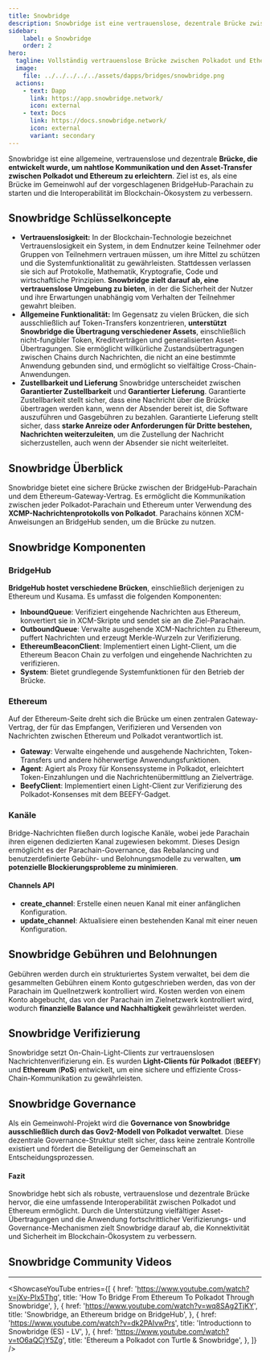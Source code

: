 ```yaml
---
title: Snowbridge
description: Snowbridge ist eine vertrauenslose, dezentrale Brücke zwischen Polkadot und Ethereum, die nahtlose Cross-Chain-Kommunikation und vielfältige Asset-Übertragungen mit sicherer Governance ermöglicht.
sidebar:
    label: ✪ Snowbridge
    order: 2
hero:
  tagline: Vollständig vertrauenslose Brücke zwischen Polkadot und Ethereum.
  image: 
    file: ../../../../../assets/dapps/bridges/snowbridge.png
  actions:
    - text: Dapp
      link: https://app.snowbridge.network/
      icon: external
    - text: Docs
      link: https://docs.snowbridge.network/
      icon: external
      variant: secondary
---
```



Snowbridge ist eine allgemeine, vertrauenslose und dezentrale **Brücke, die entwickelt wurde, um nahtlose Kommunikation und den Asset-Transfer zwischen Polkadot und Ethereum zu erleichtern**. Ziel ist es, als eine Brücke im Gemeinwohl auf der vorgeschlagenen BridgeHub-Parachain zu starten und die Interoperabilität im Blockchain-Ökosystem zu verbessern.

## Snowbridge Schlüsselkoncepte
- **Vertrauenslosigkeit:** In der Blockchain-Technologie bezeichnet Vertrauenslosigkeit ein System, in dem Endnutzer keine Teilnehmer oder Gruppen von Teilnehmern vertrauen müssen, um ihre Mittel zu schützen und die Systemfunktionalität zu gewährleisten. Stattdessen verlassen sie sich auf Protokolle, Mathematik, Kryptografie, Code und wirtschaftliche Prinzipien. **Snowbridge zielt darauf ab, eine vertrauenslose Umgebung zu bieten**, in der die Sicherheit der Nutzer und ihre Erwartungen unabhängig vom Verhalten der Teilnehmer gewahrt bleiben.
- **Allgemeine Funktionalität:** Im Gegensatz zu vielen Brücken, die sich ausschließlich auf Token-Transfers konzentrieren, **unterstützt Snowbridge die Übertragung verschiedener Assets**, einschließlich nicht-fungibler Token, Kreditverträgen und generalisierten Asset-Übertragungen. Sie ermöglicht willkürliche Zustandsübertragungen zwischen Chains durch Nachrichten, die nicht an eine bestimmte Anwendung gebunden sind, und ermöglicht so vielfältige Cross-Chain-Anwendungen.
- **Zustellbarkeit und Lieferung**
Snowbridge unterscheidet zwischen **Garantierter Zustellbarkeit** und **Garantierter Lieferung**. Garantierte Zustellbarkeit stellt sicher, dass eine Nachricht über die Brücke übertragen werden kann, wenn der Absender bereit ist, die Software auszuführen und Gasgebühren zu bezahlen. Garantierte Lieferung stellt sicher, dass **starke Anreize oder Anforderungen für Dritte bestehen, Nachrichten weiterzuleiten**, um die Zustellung der Nachricht sicherzustellen, auch wenn der Absender sie nicht weiterleitet.
## Snowbridge Überblick
Snowbridge bietet eine sichere Brücke zwischen der BridgeHub-Parachain und dem Ethereum-Gateway-Vertrag. Es ermöglicht die Kommunikation zwischen jeder Polkadot-Parachain und Ethereum unter Verwendung des **XCMP-Nachrichtenprotokolls von Polkadot**. Parachains können XCM-Anweisungen an BridgeHub senden, um die Brücke zu nutzen.

## Snowbridge Komponenten
### BridgeHub
**BridgeHub hostet verschiedene Brücken**, einschließlich derjenigen zu Ethereum und Kusama. Es umfasst die folgenden Komponenten:
- **InboundQueue**: Verifiziert eingehende Nachrichten aus Ethereum, konvertiert sie in XCM-Skripte und sendet sie an die Ziel-Parachain.
- **OutboundQueue**: Verwalte ausgehende XCM-Nachrichten zu Ethereum, puffert Nachrichten und erzeugt Merkle-Wurzeln zur Verifizierung.
- **EthereumBeaconClient**: Implementiert einen Light-Client, um die Ethereum Beacon Chain zu verfolgen und eingehende Nachrichten zu verifizieren.
- **System**: Bietet grundlegende Systemfunktionen für den Betrieb der Brücke.

### Ethereum
Auf der Ethereum-Seite dreht sich die Brücke um einen zentralen Gateway-Vertrag, der für das Empfangen, Verifizieren und Versenden von Nachrichten zwischen Ethereum und Polkadot verantwortlich ist.
- **Gateway**: Verwalte eingehende und ausgehende Nachrichten, Token-Transfers und andere höherwertige Anwendungsfunktionen.
- **Agent**: Agiert als Proxy für Konsenssysteme in Polkadot, erleichtert Token-Einzahlungen und die Nachrichtenübermittlung an Zielverträge.
- **BeefyClient**: Implementiert einen Light-Client zur Verifizierung des Polkadot-Konsenses mit dem BEEFY-Gadget.

### Kanäle
Bridge-Nachrichten fließen durch logische Kanäle, wobei jede Parachain ihren eigenen dedizierten Kanal zugewiesen bekommt. Dieses Design ermöglicht es der Parachain-Governance, das Rebalancing und benutzerdefinierte Gebühr- und Belohnungsmodelle zu verwalten, **um potenzielle Blockierungsprobleme zu minimieren**.

#### Channels API
- **create\_channel**: Erstelle einen neuen Kanal mit einer anfänglichen Konfiguration.
- **update\_channel**: Aktualisiere einen bestehenden Kanal mit einer neuen Konfiguration.

## Snowbridge Gebühren und Belohnungen
Gebühren werden durch ein strukturiertes System verwaltet, bei dem die gesammelten Gebühren einem Konto gutgeschrieben werden, das von der Parachain im Quellnetzwerk kontrolliert wird. Kosten werden von einem Konto abgebucht, das von der Parachain im Zielnetzwerk kontrolliert wird, wodurch **finanzielle Balance und Nachhaltigkeit** gewährleistet werden.

## Snowbridge Verifizierung
Snowbridge setzt On-Chain-Light-Clients zur vertrauenslosen Nachrichtenverifizierung ein. Es wurden **Light-Clients für Polkadot** (**BEEFY**) und **Ethereum** (**PoS**) entwickelt, um eine sichere und effiziente Cross-Chain-Kommunikation zu gewährleisten.

## Snowbridge Governance
Als ein Gemeinwohl-Projekt wird die **Governance von Snowbridge ausschließlich durch das Gov2-Modell von Polkadot verwaltet**. Diese dezentrale Governance-Struktur stellt sicher, dass keine zentrale Kontrolle existiert und fördert die Beteiligung der Gemeinschaft an Entscheidungsprozessen.

#### Fazit
Snowbridge hebt sich als robuste, vertrauenslose und dezentrale Brücke hervor, die eine umfassende Interoperabilität zwischen Polkadot und Ethereum ermöglicht. Durch die Unterstützung vielfältiger Asset-Übertragungen und die Anwendung fortschrittlicher Verifizierungs- und Governance-Mechanismen zielt Snowbridge darauf ab, die Konnektivität und Sicherheit im Blockchain-Ökosystem zu verbessern.

## Snowbridge Community Videos
------------
<ShowcaseYouTube
  entries={[
        {
      href: 'https://www.youtube.com/watch?v=jXv-PIx5Thg',
      title: 'How To Bridge From Ethereum To Polkadot Through Snowbridge',
    },
        {
        href: 'https://www.youtube.com/watch?v=wq8SAg2TjKY',
      title: 'Snowbridge, an Ethereum bridge on BridgeHub',
    },
        {
      href: 'https://www.youtube.com/watch?v=dk2PAIvwPrs',
      title: 'Introductionn to Snowbridge (ES) - LV',
    },
        {
        href: 'https://www.youtube.com/watch?v=tO6aQCjY5Zg',
      title: 'Ethereum a Polkadot con Turtle & Snowbridge',
    },
  ]} />